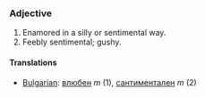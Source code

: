 ===Adjective===
#Enamored in a silly or sentimental way. 
#Feebly sentimental; gushy.
====Translations====
*[[Bulgarian]]: [[влюбен]] ''m'' (1), [[сантиментален]] ''m'' (2)